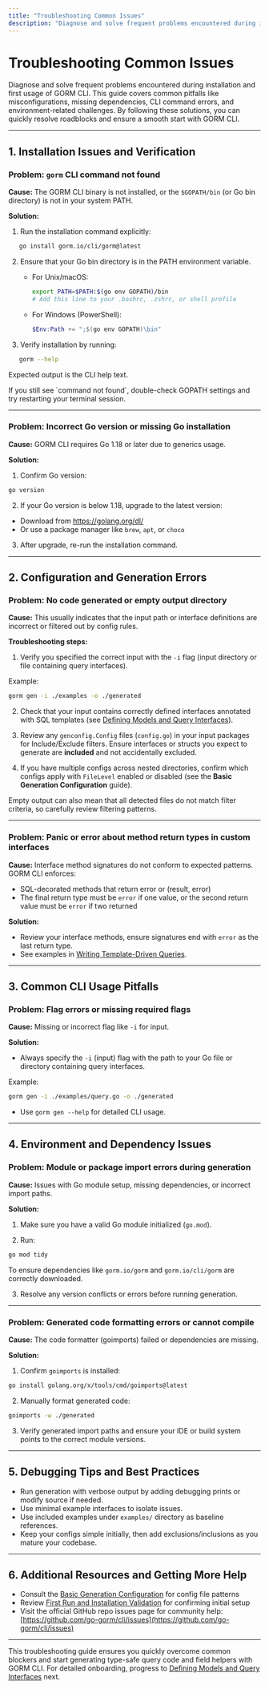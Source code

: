 ```yaml
---
title: "Troubleshooting Common Issues"
description: "Diagnose and solve frequent problems encountered during installation and first usage. Covers misconfigurations, missing dependencies, CLI errors, and environment-related pitfalls."
---
```


# Troubleshooting Common Issues

Diagnose and solve frequent problems encountered during installation and first usage of GORM CLI. This guide covers common pitfalls like misconfigurations, missing dependencies, CLI command errors, and environment-related challenges. By following these solutions, you can quickly resolve roadblocks and ensure a smooth start with GORM CLI.

---

## 1. Installation Issues and Verification

### Problem: `gorm` CLI command not found

**Cause:** The GORM CLI binary is not installed, or the `$GOPATH/bin` (or Go bin directory) is not in your system PATH.

**Solution:**

1. Run the installation command explicitly:

```bash
   go install gorm.io/cli/gorm@latest
```

2. Ensure that your Go bin directory is in the PATH environment variable.

   - For Unix/macOS:

     ```bash
     export PATH=$PATH:$(go env GOPATH)/bin
     # Add this line to your .bashrc, .zshrc, or shell profile
     ```

   - For Windows (PowerShell):

     ```powershell
     $Env:Path += ";$(go env GOPATH)\bin"
     ```

3. Verify installation by running:

```bash
   gorm --help
```

Expected output is the CLI help text.

<Check>
If you still see `command not found`, double-check GOPATH settings and try restarting your terminal session.
</Check>

---

### Problem: Incorrect Go version or missing Go installation

**Cause:** GORM CLI requires Go 1.18 or later due to generics usage.

**Solution:**

1. Confirm Go version:

```bash
go version
```

2. If your Go version is below 1.18, upgrade to the latest version:

- Download from https://golang.org/dl/
- Or use a package manager like `brew`, `apt`, or `choco`

3. After upgrade, re-run the installation command.

---

## 2. Configuration and Generation Errors

### Problem: No code generated or empty output directory

**Cause:** This usually indicates that the input path or interface definitions are incorrect or filtered out by config rules.

**Troubleshooting steps:**

1. Verify you specified the correct input with the `-i` flag (input directory or file containing query interfaces).

Example:

```bash
gorm gen -i ./examples -o ./generated
```

2. Check that your input contains correctly defined interfaces annotated with SQL templates (see [Defining Models and Query Interfaces](./getting-started/core-workflow-quickstart/prepare-models-interfaces)).

3. Review any `genconfig.Config` files (`config.go`) in your input packages for Include/Exclude filters. Ensure interfaces or structs you expect to generate are **included** and not accidentally excluded.

4. If you have multiple configs across nested directories, confirm which configs apply with `FileLevel` enabled or disabled (see the **Basic Generation Configuration** guide).

<Note>
Empty output can also mean that all detected files do not match filter criteria, so carefully review filtering patterns.
</Note>

---

### Problem: Panic or error about method return types in custom interfaces

**Cause:** Interface method signatures do not conform to expected patterns. GORM CLI enforces:

- SQL-decorated methods that return error or (result, error)
- The final return type must be `error` if one value, or the second return value must be `error` if two returned

**Solution:**

- Review your interface methods, ensure signatures end with `error` as the last return type.
- See examples in [Writing Template-Driven Queries](./guides/advanced-patterns/template-based-queries).

---

## 3. Common CLI Usage Pitfalls

### Problem: Flag errors or missing required flags

**Cause:** Missing or incorrect flag like `-i` for input.

**Solution:**

- Always specify the `-i` (input) flag with the path to your Go file or directory containing query interfaces.

Example:

```bash
gorm gen -i ./examples/query.go -o ./generated
```

- Use `gorm gen --help` for detailed CLI usage.

---

## 4. Environment and Dependency Issues

### Problem: Module or package import errors during generation

**Cause:** Issues with Go module setup, missing dependencies, or incorrect import paths.

**Solution:**

1. Make sure you have a valid Go module initialized (`go.mod`).

2. Run:

```bash
go mod tidy
```

To ensure dependencies like `gorm.io/gorm` and `gorm.io/cli/gorm` are correctly downloaded.

3. Resolve any version conflicts or errors before running generation.

---

### Problem: Generated code formatting errors or cannot compile

**Cause:** The code formatter (goimports) failed or dependencies are missing.

**Solution:**

1. Confirm `goimports` is installed:

```bash
go install golang.org/x/tools/cmd/goimports@latest
```

2. Manually format generated code:

```bash
goimports -w ./generated
```

3. Verify generated import paths and ensure your IDE or build system points to the correct module versions.

---

## 5. Debugging Tips and Best Practices

- Run generation with verbose output by adding debugging prints or modify source if needed.
- Use minimal example interfaces to isolate issues.
- Use included examples under `examples/` directory as baseline references.
- Keep your configs simple initially, then add exclusions/inclusions as you mature your codebase.

---

## 6. Additional Resources and Getting More Help

- Consult the [Basic Generation Configuration](./getting-started/configuration-troubleshooting/basic-configuration) for config file patterns
- Review [First Run and Installation Validation](./getting-started/setup-and-installation/first-run-validation) for confirming initial setup
- Visit the official GitHub repo issues page for community help: [https://github.com/go-gorm/cli/issues](https://github.com/go-gorm/cli/issues)

---

This troubleshooting guide ensures you quickly overcome common blockers and start generating type-safe query code and field helpers with GORM CLI. For detailed onboarding, progress to [Defining Models and Query Interfaces](./getting-started/core-workflow-quickstart/prepare-models-interfaces) next.
